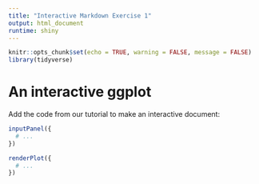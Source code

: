 ```yaml
---
title: "Interactive Markdown Exercise 1"
output: html_document
runtime: shiny
---
```


```r
knitr::opts_chunk$set(echo = TRUE, warning = FALSE, message = FALSE)
library(tidyverse)
```

# An interactive ggplot

Add the code from our tutorial to make an interactive document:

```r

inputPanel({
  # ...
})

renderPlot({
  # ...
})

```

